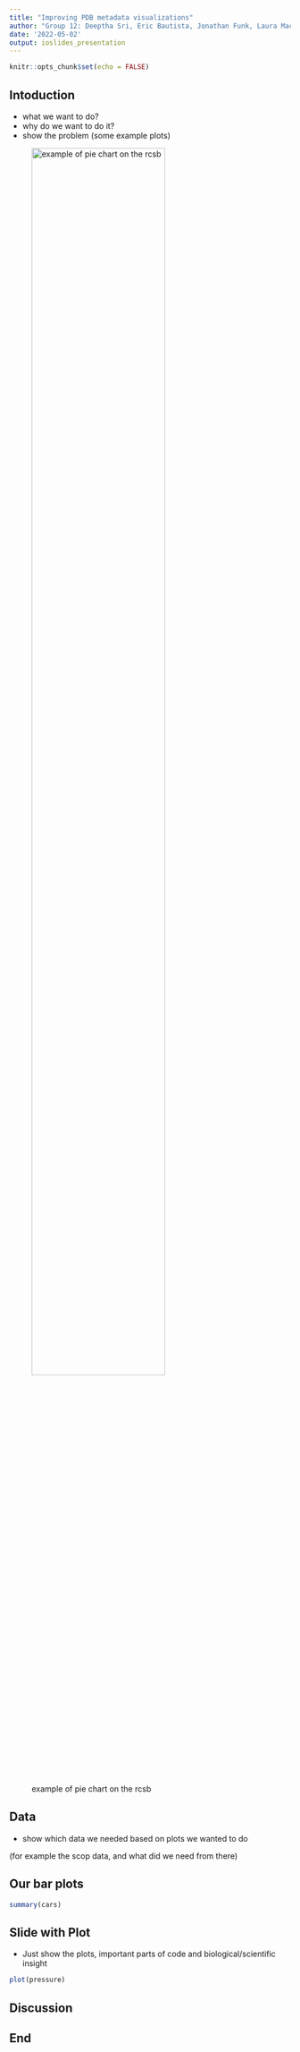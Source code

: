 ```yaml
---
title: "Improving PDB metadata visualizations"
author: "Group 12: Deeptha Sri, Eric Bautista, Jonathan Funk, Laura Machado"
date: '2022-05-02'
output: ioslides_presentation
---
```


```r
knitr::opts_chunk$set(echo = FALSE)
```

## Intoduction

- what we want to do?
- why do we want to do it?
- show the problem (some example plots)

![example of pie chart on the rcsb](example_pdb_piechart.png){width=75%}

## Data

- show which data we needed based on plots we wanted to do

(for example the scop data, and what did we need from there)

## Our bar plots

```r
summary(cars)
```

## Slide with Plot
- Just show the plots, important parts of code and biological/scientific insight
```r
plot(pressure)
```

## Discussion

## End
